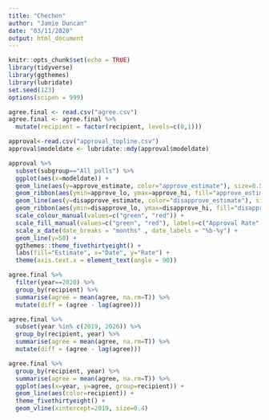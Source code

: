 ```yaml
---
title: "Chechen"
author: "Jamie Duncan"
date: "03/11/2020"
output: html_document
---
```


```r
knitr::opts_chunk$set(echo = TRUE)
library(tidyverse)
library(ggthemes)
library(lubridate)
set.seed(123)
options(scipen = 999)

```

```r
agree.final <- read.csv("agree.csv")
agree.final <- agree.final %>%
  mutate(recipient = factor(recipient, levels=c(0,1)))

approval<-read.csv("approval_topline.csv")
approval$modeldate <- lubridate::mdy(approval$modeldate) 
```

```r
approval %>%
  subset(subgroup=="All polls") %>%
  ggplot(aes(x=modeldate)) +
  geom_line(aes(y=approve_estimate, color="approve_estimate"), size=0.5, alpha=0.8, show.legend=FALSE) +
  geom_ribbon(aes(ymin=approve_lo, ymax=approve_hi, fill="approve_estimate"), alpha=0.2) +
  geom_line(aes(y=disapprove_estimate, color="disapprove_estimate"), size=0.5, alpha=0.8, show.legend=FALSE) +
  geom_ribbon(aes(ymin=disapprove_lo, ymax=disapprove_hi, fill="disapprove_estimate"), alpha=0.2) +
  scale_colour_manual(values=c("green", "red")) +
  scale_fill_manual(values=c("green", "red"), labels=c("Approval Rate", "Disapproval Rate")) +
  scale_x_date(date_breaks = "months" , date_labels = "%b-%y") +
  geom_line(y=50) +
  ggthemes::theme_fivethirtyeight() +
  labs(fill="Estimate", x="Date", y="Rate") +
  theme(axis.text.x = element_text(angle = 90))
```

```r
agree.final %>%
  filter(year==2020) %>%
  group_by(recipient) %>%
  summarise(agree = mean(agree, na.rm=T)) %>%
  mutate(diff = (agree - lag(agree)))
```

```r
agree.final %>%
  subset(year %in% c(2019, 2020)) %>%
  group_by(recipient, year) %>%
  summarise(agree = mean(agree, na.rm=T)) %>%
  mutate(diff = (agree - lag(agree))) 
```



```r
agree.final %>%
  group_by(recipient, year) %>% 
  summarise(agree = mean(agree, na.rm=T)) %>%
  ggplot(aes(x=year, y=agree, group=recipient)) +
  geom_line(aes(color=recipient)) +
  theme_fivethirtyeight() +
  geom_vline(xintercept=2019, size=0.4)
```






